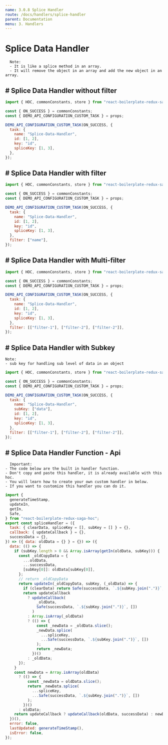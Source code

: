 ```yaml
---
name: 3.0.8 Splice Handler
route: /docs/handlers/splice-handler
parent: Documentation
menu: 3. Handlers
---
```


# Splice Data Handler

      Note:
      - It is like a splice method in an array.
      - It will remove the object in an array and add the new object in an array.

## # Splice Data Handler without filter

```javascript {.line-numbers}
import { HOC, commonConstants, store } from "react-boilerplate-redux-saga-hoc";

const { ON_SUCCESS } = commonConstants;
const { DEMO_API_CONFIGURATION_CUSTOM_TASK } = props;

DEMO_API_CONFIGURATION_CUSTOM_TASK(ON_SUCCESS, {
  task: {
    name: "Splice-Data-Handler",
    id: [1, 2],
    key: "id",
    spliceKey: [1, 3],
  },
});
```

## # Splice Data Handler with filter

```javascript {.line-numbers}
import { HOC, commonConstants, store } from "react-boilerplate-redux-saga-hoc";

const { ON_SUCCESS } = commonConstants;
const { DEMO_API_CONFIGURATION_CUSTOM_TASK } = props;

DEMO_API_CONFIGURATION_CUSTOM_TASK(ON_SUCCESS, {
  task: {
    name: "Splice-Data-Handler",
    id: [1, 2],
    key: "id",
    spliceKey: [1, 3],
  },
  filter: ["name"],
});
```

## # Splice Data Handler with Multi-filter

```javascript {.line-numbers}
import { HOC, commonConstants, store } from "react-boilerplate-redux-saga-hoc";

const { ON_SUCCESS } = commonConstants;
const { DEMO_API_CONFIGURATION_CUSTOM_TASK } = props;

DEMO_API_CONFIGURATION_CUSTOM_TASK(ON_SUCCESS, {
  task: {
    name: "Splice-Data-Handler",
    id: [1, 2],
    key: "id",
    spliceKey: [1, 3],
  },
  filter: [["filter-1"], ["filter-2"], ["filter-2"]],
});
```

## # Splice Data Handler with Subkey

    Note:
    - sub key for handling sub level of data in an object

```javascript {.line-numbers}
import { HOC, commonConstants, store } from "react-boilerplate-redux-saga-hoc";

const { ON_SUCCESS } = commonConstants;
const { DEMO_API_CONFIGURATION_CUSTOM_TASK } = props;

DEMO_API_CONFIGURATION_CUSTOM_TASK(ON_SUCCESS, {
  task: {
    name: "Splice-Data-Handler",
    subKey: ["data"],
    id: [1, 2],
    key: "id",
    spliceKey: [1, 3],
  },
  filter: [["filter-1"], ["filter-2"], ["filter-2"]],
});
```

## # Splice Data Handler Function - Api

      Important:
    - The code below are the built in handler function.
    - Don't copy and paste this handler, it is already available with this hoc.
    - You will learn how to create your own custom handler in below.
    - If you want to customize this handler you can do it.

```javascript {.line-numbers}
import {
  generateTimeStamp,
  updateIn,
  getIn,
  Safe,
} from "react-boilerplate-redux-saga-hoc";
export const spliceHandler = ({
  task: { clearData, spliceKey = [], subKey = [] } = {},
  callback: { updateCallback } = {},
  successData = {},
}) => ({ data: oldData = {} } = {}) => ({
  data: (() => {
    if (subKey.length > 0 && Array.isArray(getIn(oldData, subKey))) {
      const _oldCopyData = {
        ...oldData,
        ...successData,
        [subKey[0]]: oldData[subKey[0]],
      };
      // return _oldCopyData
      return updateIn(_oldCopyData, subKey, (_oldData) => {
        if (clearData) return Safe(successData, `.${subKey.join(".")}`, []);
        return updateCallback
          ? updateCallback(
              _oldData,
              Safe(successData, `.${subKey.join(".")}`, [])
            )
          : Array.isArray(_oldData)
          ? (() => {
              const _newData = _oldData.slice();
              _newData.splice(
                ...spliceKey,
                ...Safe(successData, `.${subKey.join(".")}`, [])
              );
              return _newData;
            })()
          : _oldData;
      });
    }
    const newData = Array.isArray(oldData)
      ? (() => {
          const _newData = oldData.slice();
          return _newData.splice(
            ...spliceKey,
            ...Safe(successData, `.${subKey.join(".")}`, [])
          );
        })()
      : oldData;
    return updateCallback ? updateCallback(oldData, successData) : newData;
  })(),
  error: false,
  lastUpdated: generateTimeStamp(),
  isError: false,
});
```
